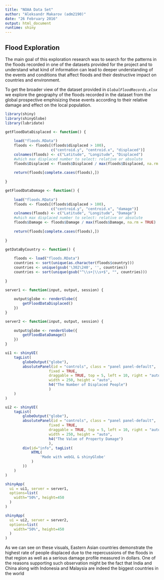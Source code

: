```yaml
---
title: "NOAA Data Set"
author: "Aleksandr Makarov (adm2190)"
date: "26 February 2016"
output: html_document
runtime: shiny
---
```


## Flood Exploration

The main goal of this exploration research was to search for the patterns in the floods recorded in one of the datasets provided for the project and to understand what kind of information can lead to deeper understanding of the events and conditions that affect floods and their destructive impact on countries and environment.

To get the broader view of the dataset provided in *`GlobalFloodRecords.xlsx`* we explore the geography of the floods recorded in the dataset from the global prospective emphisizing these events according to their relative damage and effect on the local population.

```r
library(shiny)
library(shinyGlobe)
library(lubridate)

getFloodDataDisplaced <- function() {
    
    load("floods.RData")
    floods <- floods[(floods$displaced > 100), 
                     c("centroid.y", "centroid.x", "displaced")]
    colnames(floods) <- c("Latitude", "Longitude", "Displaced")
    #which max displaced number to select: relative or absolute
    floods$Displaced <- floods$Displaced / max(floods$Displaced, na.rm = TRUE)
    
    return(floods[complete.cases(floods),])
    
}

getFloodDataDamage <- function() {
    
    load("floods.RData")
    floods <- floods[(floods$displaced > 100), 
                     c("centroid.y", "centroid.x", "damage")]
    colnames(floods) <- c("Latitude", "Longitude", "Damage")
    #which max displaced number to select: relative or absolute
    floods$Damage <- floods$Damage / max(floods$Damage, na.rm = TRUE)
    
    return(floods[complete.cases(floods),])
    
}

getDataByCountry <- function() {
    
    floods <- load("floods.RData")
    countries <- sort(unique(as.character(floods$country)))
    countries <- unique(gsub('\302\240', '', countries))
    countries <- sort(unique(gsub("^\\s+|\\s+$", "", countries)))
    
}

server1 <- function(input, output, session) {
    
    output$globe <- renderGlobe({
        getFloodDataDisplaced()
    })
}

server2 <- function(input, output, session) {
    
    output$globe <- renderGlobe({
        getFloodDataDamage()
    })
}

ui1 <- shinyUI(
    tagList(
        globeOutput("globe"),
        absolutePanel(id = "controls", class = "panel panel-default", 
                    fixed = TRUE,
                    draggable = TRUE, top = 5, left = 10, right = "auto", bottom = "auto",
                    width = 250, height = "auto", 
                    h4("The Number of Displaced People")
                    )
    )  
)

ui2 <- shinyUI(
    tagList(
        globeOutput("globe"),
        absolutePanel(id = "controls", class = "panel panel-default", 
                    fixed = TRUE,
                    draggable = TRUE, top = 5, left = 10, right = "auto", bottom = "auto",
                    width = 250, height = "auto", 
                    h4("The Value of Property Damage")
                    ),
        div(id="info", tagList(
            HTML(
                'Made with webGL & shinyGlobe'
            )
        ))
    )  
)

shinyApp(
  ui = ui1, server = server1,
  options=list(
    width="50%", height=450
  )
)

shinyApp(
  ui = ui2, server = server2,
  options=list(
    width="50%", height=450
  )
)
```

As we can see on these visuals, Eastern Asian countries demonstrate the highest rate of people displaced due to the repercussions of the floods in that region as well as a serious damage profile measured in dollars. One of the reasons supporting such observation might be the fact that India and China along with Indonesia and Malaysia are indeed the biggest countries in the world 


